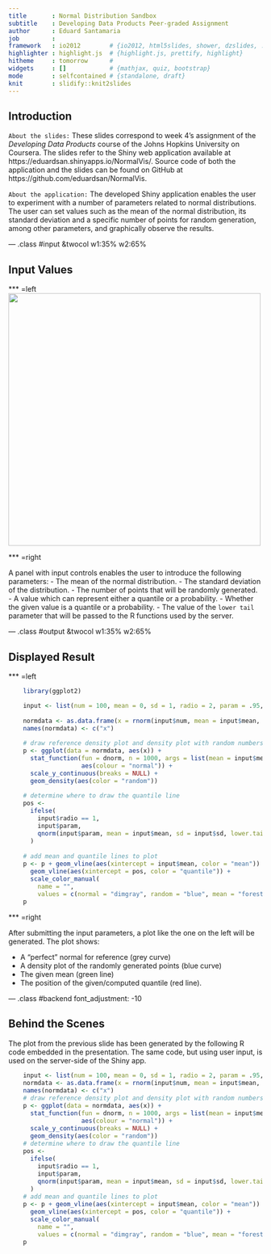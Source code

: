 ```yaml
---
title       : Normal Distribution Sandbox
subtitle    : Developing Data Products Peer-graded Assignment
author      : Eduard Santamaria
job         : 
framework   : io2012        # {io2012, html5slides, shower, dzslides, ...}
highlighter : highlight.js  # {highlight.js, prettify, highlight}
hitheme     : tomorrow      # 
widgets     : []            # {mathjax, quiz, bootstrap}
mode        : selfcontained # {standalone, draft}
knit        : slidify::knit2slides
---
```


## Introduction

`About the slides:` These slides correspond to week 4's assignment of the *Developing Data Products* course of the Johns Hopkins University on Coursera. The slides refer to the Shiny web application available at https://eduardsan.shinyapps.io/NormalVis/. Source code of both the application and the slides can be found on GitHub at https://github.com/eduardsan/NormalVis.

`About the application:` The developed Shiny application enables the user to experiment with a number of parameters related to normal distributions. The user can set values such as the mean of the normal distribution, its standard deviation and a specific number of points for random generation, among other parameters, and graphically observe the results.

--- .class #input &twocol w1:35% w2:65%

## Input Values

*** =left
<img class='left' src='assets/img/input_panel.png' height=500px/>

*** =right

A panel with input controls enables the user to introduce the following parameters:
- The mean of the normal distribution.
- The standard deviation of the distribution.
- The number of points that will be randomly generated.
- A value which can represent either a quantile or a probability.
- Whether the given value is a quantile or a probability.
- The value of the `lower tail` parameter that will be passed to the R functions used by the server.

--- .class #output &twocol w1:35% w2:65%

## Displayed Result

*** =left
```R
    library(ggplot2)

    input <- list(num = 100, mean = 0, sd = 1, radio = 2, param = .95, lower.tail = TRUE)
  
    normdata <- as.data.frame(x = rnorm(input$num, mean = input$mean, sd = input$sd))
    names(normdata) <- c("x")

    # draw reference density plot and density plot with random numbers
    p <- ggplot(data = normdata, aes(x)) + 
      stat_function(fun = dnorm, n = 1000, args = list(mean = input$mean, sd = input$sd), 
                    aes(colour = "normal")) +
      scale_y_continuous(breaks = NULL) + 
      geom_density(aes(color = "random"))

    # determine where to draw the quantile line
    pos <-
      ifelse(
        input$radio == 1,
        input$param,
        qnorm(input$param, mean = input$mean, sd = input$sd, lower.tail = input$lower.tail)
      )
    
    # add mean and quantile lines to plot
    p <- p + geom_vline(aes(xintercept = input$mean, color = "mean")) +
      geom_vline(aes(xintercept = pos, color = "quantile")) +
      scale_color_manual(
        name = "", 
        values = c(normal = "dimgray", random = "blue", mean = "forestgreen", quantile = "firebrick"))
    p
```

*** =right

After submitting the input parameters, a plot like the one on the left will be generated. The plot shows:

- A "perfect" normal for reference (grey curve)
- A density plot of the randomly generated points (blue curve)
- The given mean (green line)
- The position of the given/computed quantile (red line).

--- .class #backend font_adjustment: -10

## Behind the Scenes

The plot from the previous slide has been generated by the following R code embedded in the presentation. The same code, but using user input, is used on the server-side of the Shiny app.

<style>
code.r {
  font-size: 12px;
}
</style>

```r
    input <- list(num = 100, mean = 0, sd = 1, radio = 2, param = .95, lower.tail = TRUE)
    normdata <- as.data.frame(x = rnorm(input$num, mean = input$mean, sd = input$sd))
    names(normdata) <- c("x")
    # draw reference density plot and density plot with random numbers
    p <- ggplot(data = normdata, aes(x)) + 
      stat_function(fun = dnorm, n = 1000, args = list(mean = input$mean, sd = input$sd), 
                    aes(colour = "normal")) +
      scale_y_continuous(breaks = NULL) + 
      geom_density(aes(color = "random"))
    # determine where to draw the quantile line
    pos <-
      ifelse(
        input$radio == 1,
        input$param,
        qnorm(input$param, mean = input$mean, sd = input$sd, lower.tail = input$lower.tail)
      )
    # add mean and quantile lines to plot
    p <- p + geom_vline(aes(xintercept = input$mean, color = "mean")) +
      geom_vline(aes(xintercept = pos, color = "quantile")) +
      scale_color_manual(
        name = "", 
        values = c(normal = "dimgray", random = "blue", mean = "forestgreen", quantile = "firebrick"))
    p
```
